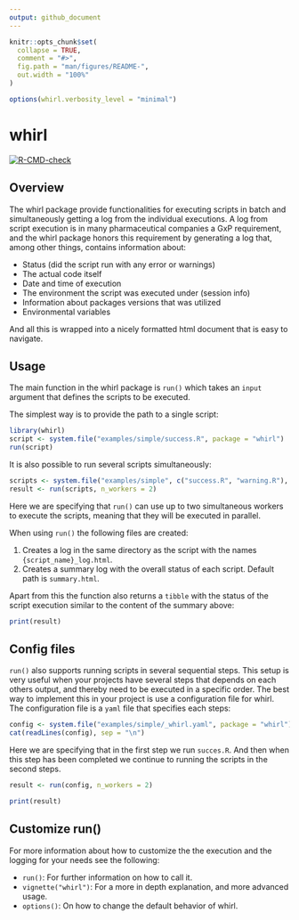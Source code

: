 ```yaml
---
output: github_document
---
```


<!-- README.md is generated from README.Rmd. Please edit that file -->

```r
knitr::opts_chunk$set(
  collapse = TRUE,
  comment = "#>",
  fig.path = "man/figures/README-",
  out.width = "100%"
)

options(whirl.verbosity_level = "minimal")
```

# whirl

<!-- badges: start -->

[![R-CMD-check](https://github.com/NN-OpenSource/whirl/actions/workflows/R-CMD-check.yaml/badge.svg)](https://github.com/NN-OpenSource/whirl/actions/workflows/R-CMD-check.yaml)

<!-- badges: end -->

##  Overview

The whirl package provide functionalities for executing scripts in batch and simultaneously getting a log from the individual executions. 
A log from script execution is in many pharmaceutical companies a GxP requirement, and the whirl package honors this requirement by generating a log that, among other things, contains information about:

* Status (did the script run with any error or warnings)
* The actual code itself
* Date and time of execution
* The environment the script was executed under (session info)
* Information about packages versions that was utilized
* Environmental variables  

And all this is wrapped into a nicely formatted html document that is easy to navigate. 

## Usage

The main function in the whirl package is `run()` which takes an `input` argument
that defines the scripts to be executed.

The simplest way is to provide the path to a single script:

```r
library(whirl)
script <- system.file("examples/simple/success.R", package = "whirl")
run(script)
```
It is also possible to run several scripts simultaneously:

```r
scripts <- system.file("examples/simple", c("success.R", "warning.R"), package = "whirl")
result <- run(scripts, n_workers = 2)
```

Here we are specifying that `run()` can use up to two simultaneous workers to execute the scripts,
meaning that they will be executed in parallel.

When using `run()` the following files are created:

1. Creates a log in the same directory as the script with the names `{script_name}_log.html`.
1. Creates a summary log with the overall status of each script. Default path is `summary.html`.

Apart from this the function also returns a `tibble` with the status of the script execution similar to the content of the summary above:

```r
print(result)
```

## Config files

`run()` also supports running scripts in several sequential steps. 
This setup is very useful when your projects have several steps that depends on each others output, and thereby need to be executed in a specific order.
The best way to implement this in your project is use a configuration file for whirl. 
The configuration file is a `yaml` file that specifies each steps:

```r
config <- system.file("examples/simple/_whirl.yaml", package = "whirl") 
cat(readLines(config), sep = "\n")
```

Here we are specifying that in the first step we run `succes.R`. And then when this step has been completed we continue to running 
the scripts in the second steps. 

```r
result <- run(config, n_workers = 2)
```

```r
print(result)
```


## Customize run()

For more information about how to customize the the execution and the logging for your needs see the following:

* `run()`: For further information on how to call it.
* `vignette("whirl")`: For a more in depth explanation, and more advanced usage.
* `options()`: On how to change the default behavior of whirl.

